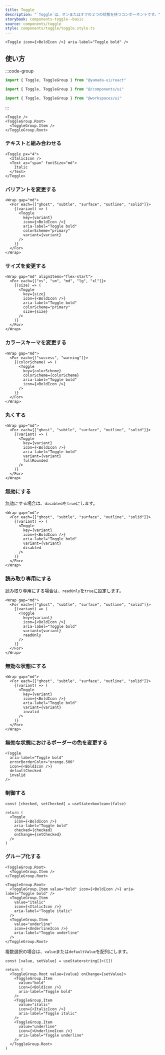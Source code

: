```yaml
---
title: Toggle
description: "`Toggle`は、オンまたはオフの２つの状態を持つコンポーネントです。"
storybook: components-toggle--basic
source: components/toggle
style: components/toggle/toggle.style.ts
---
```


```tsx preview
<Toggle icon={<BoldIcon />} aria-label="Toggle bold" />
```

## 使い方

:::code-group

```ts [Package]
import { Toggle, ToggleGroup } from "@yamada-ui/react"
```

```ts [Alias]
import { Toggle, ToggleGroup } from "@/components/ui"
```

```ts [Monorepo]
import { Toggle, ToggleGroup } from "@workspaces/ui"
```

:::

```tsx
<Toggle />
<ToggleGroup.Root>
  <ToggleGroup.Item />
</ToggleGroup.Root>
```

### テキストと組み合わせる

```tsx preview
<Toggle px="4">
  <ItalicIcon />
  <Text as="span" fontSize="md">
    Italic
  </Text>
</Toggle>
```

### バリアントを変更する

```tsx preview
<Wrap gap="md">
  <For each={["ghost", "subtle", "surface", "outline", "solid"]}>
    {(variant) => (
      <Toggle
        key={variant}
        icon={<BoldIcon />}
        aria-label="Toggle bold"
        colorScheme="primary"
        variant={variant}
      />
    )}
  </For>
</Wrap>
```

### サイズを変更する

```tsx preview
<Wrap gap="md" alignItems="flex-start">
  <For each={["xs", "sm", "md", "lg", "xl"]}>
    {(size) => (
      <Toggle
        key={size}
        icon={<BoldIcon />}
        aria-label="Toggle bold"
        colorScheme="primary"
        size={size}
      />
    )}
  </For>
</Wrap>
```

### カラースキーマを変更する

```tsx preview
<Wrap gap="md">
  <For each={["success", "warning"]}>
    {(colorScheme) => (
      <Toggle
        key={colorScheme}
        colorScheme={colorScheme}
        aria-label="Toggle bold"
        icon={<BoldIcon />}
      />
    )}
  </For>
</Wrap>
```

### 丸くする

```tsx preview
<Wrap gap="md">
  <For each={["ghost", "subtle", "surface", "outline", "solid"]}>
    {(variant) => (
      <Toggle
        key={variant}
        icon={<BoldIcon />}
        aria-label="Toggle bold"
        variant={variant}
        fullRounded
      />
    )}
  </For>
</Wrap>
```

### 無効にする

無効にする場合は、`disabled`を`true`にします。

```tsx preview
<Wrap gap="md">
  <For each={["ghost", "subtle", "surface", "outline", "solid"]}>
    {(variant) => (
      <Toggle
        key={variant}
        icon={<BoldIcon />}
        aria-label="Toggle bold"
        variant={variant}
        disabled
      />
    )}
  </For>
</Wrap>
```

### 読み取り専用にする

読み取り専用にする場合は、`readOnly`を`true`に設定します。

```tsx preview
<Wrap gap="md">
  <For each={["ghost", "subtle", "surface", "outline", "solid"]}>
    {(variant) => (
      <Toggle
        key={variant}
        icon={<BoldIcon />}
        aria-label="Toggle bold"
        variant={variant}
        readOnly
      />
    )}
  </For>
</Wrap>
```

### 無効な状態にする

```tsx preview
<Wrap gap="md">
  <For each={["ghost", "subtle", "surface", "outline", "solid"]}>
    {(variant) => (
      <Toggle
        key={variant}
        icon={<BoldIcon />}
        aria-label="Toggle bold"
        variant={variant}
        invalid
      />
    )}
  </For>
</Wrap>
```

### 無効な状態におけるボーダーの色を変更する

```tsx preview
<Toggle
  aria-label="Toggle bold"
  errorBorderColor="orange.500"
  icon={<BoldIcon />}
  defaultChecked
  invalid
/>
```

### 制御する

```tsx preview functional client
const [checked, setChecked] = useState<boolean>(false)

return (
  <Toggle
    icon={<BoldIcon />}
    aria-label="Toggle bold"
    checked={checked}
    onChange={setChecked}
  />
)
```

### グループ化する

```tsx
<ToggleGroup.Root>
  <ToggleGroup.Item />
</ToggleGroup.Root>
```

```tsx preview
<ToggleGroup.Root>
  <ToggleGroup.Item value="bold" icon={<BoldIcon />} aria-label="Toggle bold" />
  <ToggleGroup.Item
    value="italic"
    icon={<ItalicIcon />}
    aria-label="Toggle italic"
  />
  <ToggleGroup.Item
    value="underline"
    icon={<UnderlineIcon />}
    aria-label="Toggle underline"
  />
</ToggleGroup.Root>
```

複数選択の場合は、`value`または`defaultValue`を配列にします。

```tsx preview functional client
const [value, setValue] = useState<string[]>([])

return (
  <ToggleGroup.Root value={value} onChange={setValue}>
    <ToggleGroup.Item
      value="bold"
      icon={<BoldIcon />}
      aria-label="Toggle bold"
    />
    <ToggleGroup.Item
      value="italic"
      icon={<ItalicIcon />}
      aria-label="Toggle italic"
    />
    <ToggleGroup.Item
      value="underline"
      icon={<UnderlineIcon />}
      aria-label="Toggle underline"
    />
  </ToggleGroup.Root>
)
```
